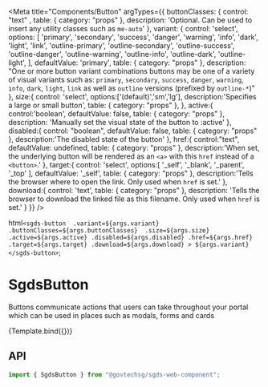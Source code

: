 
<Meta
  title="Components/Button"
  argTypes={{
    buttonClasses: { 
      control: "text" ,
      table: { category: "props" },
      description: 'Optional. Can be used to insert any utility classes such as `me-auto`'
    },
    variant: {
      control: 'select',
      options: [
        'primary',
        'secondary',
        'success',
        'danger',
        'warning',
        'info',
        'dark',
        'light',
        'link',
        'outline-primary',
        'outline-secondary',
        'outline-success',
        'outline-danger',
        'outline-warning',
        'outline-info',
        'outline-dark',
        'outline-light',
      ],
      defaultValue: 'primary',
      table: { category: "props" },
      description: "One or more button variant combinations buttons may be one of a variety of visual variants such as: `primary`, `secondary`, `success`, `danger`, `warning`, `info`, `dark`, `light`, `link` as well as `outline` versions (prefixed by `outline-*`)"
    },
    size:{
      control: 'select',
      options:['(default)','sm','lg'],
      description:'Specifies a large or small button',
      table: { category: "props" },
    },
    active:{
      control:'boolean',
      defaultValue: false,
      table: { category: "props" },
      description: 'Manually set the visual state of the button to :active'
    },
    disabled:{
      control: "boolean",
      defaultValue: false,
      table: { category: "props" },
      description:'The disabled state of the button'
    },
    href:{
      control:"text",
      defaultValue: undefined,
      table: { category: "props" },
      description:'When set, the underlying button will be rendered as an `<a>` with this `href` instead of a `<button>`.'
    },
    target:{
      control: 'select',
      options:[
        '_self',
        '_blank',
        '_parent',
        '_top'
      ],
      defaultValue: '_self',
      table: { category: "props" },
      description:'Tells the browser where to open the link. Only used when `href` is set.'
    },
    download:{
      control: 'text',
      table: { category: "props" },
      description: 'Tells the browser to download the linked file as this filename. Only used when `href` is set.'
    }
  }}
/>

  html`
    <sgds-button 
      .variant=${args.variant} 
      .buttonClasses=${args.buttonClasses} 
      .size=${args.size}
      .active=${args.active}
      .disabled=${args.disabled}
      .href=${args.href}
      .target=${args.target}
      .download=${args.download}
    >
      ${args.variant} 
    </sgds-button>
  `;

# SgdsButton

Buttons communicate actions that users can take throughout your portal which can be used in places such as modals, forms and cards

<Canvas>
  <Story name="Basic" args={{ variant: "primary" }}>
    {Template.bind({})}
  </Story>
</Canvas>

## API

```jsx
import { SgdsButton } from "@govtechsg/sgds-web-component";
```

<ArgsTable story="Basic" />


